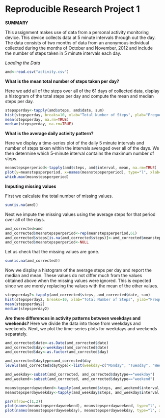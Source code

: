 Reproducible Research Project 1
========================================================

**SUMMARY**


This assignment makes use of data from a personal activity monitoring device. This device collects data at 5 minute intervals through out the day. The data consists of two months of data from an anonymous individual collected during the months of October and November, 2012 and include the number of steps taken in 5 minute intervals each day. 


*Loading the Data*

```r
amd<-read.csv("activity.csv")
```

**What is the mean total number of steps taken per day?**


Here we add all of the steps over all of the 61 days of collected data, display a histogram of the total steps per day and compute the mean and median steps per day. 


```r
stepsperday<-tapply(amd$steps, amd$date, sum)
hist(stepsperday, breaks=10, xlab="Total Number of Steps", ylab="Frequency", main="Histogram of Total Number of Steps Per Day", col="blue")
mean(stepsperday, na.rm=TRUE)
median(stepsperday, na.rm=TRUE)
```

**What is the average daily activity pattern?**


Here we display a time-series plot of the daily 5 minute intervals and  number of steps taken within the intervals averaged over all of the days. We then determine which 5-minute interval contains the maximum number of steps. 


```r
meanstepsperperiod<-tapply(amd$steps, amd$interval, mean, na.rm=TRUE)
plot(y=meanstepsperperiod, x=names(meanstepsperperiod), type="l", xlab="Interval", ylab="Mean Steps Per Interval", main="Plot of mean steps vs. Interval")
which.max(meanstepsperperiod)
```

**Imputing missing values**

First we calculate the total number of missing values. 
```r
sum(is.na(amd))

```
Next we impute the missing values using the average steps for that period over all of the days. 
```r
amd_corrected=amd
amd_corrected$meanstepsperperiod<-rep(meanstepsperperiod,61)
amd_corrected$steps[is.na(amd_corrected$steps)]<-amd_corrected$meanstepsperperiod[is.na(amd_corrected$steps)]
amd_corrected$meanstepsperperiod<-NULL
```
Let us check that the missing values are gone. 
```r
sum(is.na(amd_corrected))

```

Now we display a histogram of the average steps per day and report the median and mean. These values do not differ much from the values obtained above when the missing values were ignored. This is expected since we are merely replacing the values with the mean of the other values.   

```r
stepsperday2<-tapply(amd_corrected$steps, amd_corrected$date, sum)
hist(stepsperday2, breaks=10, xlab="Total Number of Steps", ylab="Frequency", main="Histogram of Total Number of Steps Per Day (missing data imputed)", col="blue")
mean(stepsperday2)
median(stepsperday2)
```

**Are there differences in activity patterns between weekdays and weekends?**
Here we divide the data into those from weekdays and weekends. Next, we plot the time-series plots for weekdays and weekends separately. 

```r
amd_corrected$date<-as.Date(amd_corrected$date)
amd_corrected$day<-weekdays(amd_corrected$date)
amd_corrected$day<-as.factor(amd_corrected$day)

amd_corrected$daytype=amd_corrected$day
levels(amd_corrected$daytype)<-list(weekday=c("Monday", "Tuesday", "Wednesday", "Thursday", "Friday"), weekend=c("Saturday", "Sunday"))

amd_weekday<-subset(amd_corrected, amd_corrected$daytype=="weekday")
amd_weekend<-subset(amd_corrected, amd_corrected$daytype=="weekend")

meanstepsperdayweekend<-tapply(amd_weekend$steps, amd_weekend$interval, mean)
meanstepsperdayweekday<-tapply(amd_weekday$steps, amd_weekday$interval, mean)

par(mfrow=c(1,2))
plot(names(meanstepsperdayweekend), meanstepsperdayweekend, type="l", xlab="Interval", ylab="Mean Steps Per Interval", main="Mean steps vs. Interval (WEEKENDS)")
plot(names(meanstepsperdayweekday), meanstepsperdayweekday, type="l", xlab="Interval", ylab="Mean Steps Per Interval", main="Mean steps vs. Interval (WEEKDAYS)")
```


